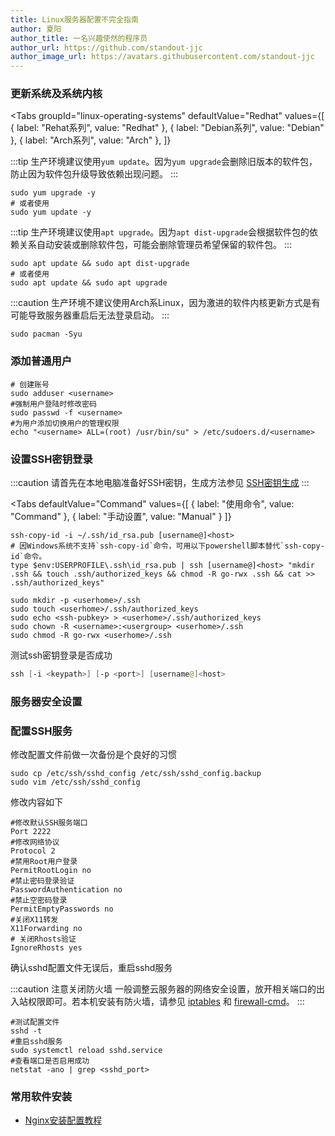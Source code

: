 ```yaml
---
title: Linux服务器配置不完全指南
author: 夏阳
author_title: 一名兴趣使然的程序员
author_url: https://github.com/standout-jjc
author_image_url: https://avatars.githubusercontent.com/standout-jjc
---
```



<TOCInline toc={toc} />

### 更新系统及系统内核

<Tabs
  groupId="linux-operating-systems"
  defaultValue="Redhat"
  values={[
    { label: "Rehat系列", value: "Redhat" },
    { label: "Debian系列", value: "Debian" },
    { label: "Arch系列", value: "Arch" },
  ]}
>
<TabItem value="Redhat">

:::tip
生产环境建议使用`yum update`。因为`yum upgrade`会删除旧版本的软件包，防止因为软件包升级导致依赖出现问题。
:::

```shell title="remote terminal"
sudo yum upgrade -y 
# 或者使用
sudo yum update -y 
```

</TabItem>
<TabItem value="Debian">

:::tip
生产环境建议使用`apt upgrade`。因为`apt dist-upgrade`会根据软件包的依赖关系自动安装或删除软件包，可能会删除管理员希望保留的软件包。
:::

```shell title="remote terminal"
sudo apt update && sudo apt dist-upgrade
# 或者使用
sudo apt update && sudo apt upgrade
```

</TabItem>
<TabItem value="Arch">

:::caution
生产环境不建议使用Arch系Linux，因为激进的软件内核更新方式是有可能导致服务器重启后无法登录启动。
:::

```shell title="remote terminal"
sudo pacman -Syu
```

</TabItem>
</Tabs>

### 添加普通用户

```shell title="remote terminal"
# 创建账号
sudo adduser <username>
#强制用户登陆时修改密码
sudo passwd -f <username>
#为用户添加切换用户的管理权限
echo "<username> ALL=(root) /usr/bin/su" > /etc/sudoers.d/<username>
```

### 设置SSH密钥登录

:::caution
请首先在本地电脑准备好SSH密钥，生成方法参见 [SSH密钥生成](https://docs.github.com/en/github/authenticating-to-github/connecting-to-github-with-ssh)
:::

<Tabs
  defaultValue="Command"
  values={[
    { label: "使用命令", value: "Command" },
    { label: "手动设置", value: "Manual" }
  ]}
>
<TabItem value="Command">

```shell title="local terminal"
ssh-copy-id -i ~/.ssh/id_rsa.pub [username@]<host>
# 因Windows系统不支持`ssh-copy-id`命令，可用以下powershell脚本替代`ssh-copy-id`命令。
type $env:USERPROFILE\.ssh\id_rsa.pub | ssh [username@]<host> "mkdir .ssh && touch .ssh/authorized_keys && chmod -R go-rwx .ssh && cat >> .ssh/authorized_keys"
```

</TabItem>
<TabItem value="Manual">

```shell title="remote terminal"
sudo mkdir -p <userhome>/.ssh
sudo touch <userhome>/.ssh/authorized_keys
sudo echo <ssh-pubkey> > <userhome>/.ssh/authorized_keys
sudo chown -R <username>:<usergroup> <userhome>/.ssh
sudo chmod -R go-rwx <userhome>/.ssh 
```

</TabItem>
</Tabs>

测试ssh密钥登录是否成功
```powershell title="local terminal"
ssh [-i <keypath>] [-p <port>] [username@]<host>
```

### 服务器安全设置

### 配置SSH服务

修改配置文件前做一次备份是个良好的习惯

```shell
sudo cp /etc/ssh/sshd_config /etc/ssh/sshd_config.backup
sudo vim /etc/ssh/sshd_config
```

修改内容如下

```vim title="vim /etc/ssh/sshd_config"
#修改默认SSH服务端口
Port 2222 
#修改网络协议 
Protocol 2
#禁用Root用户登录
PermitRootLogin no
#禁止密码登录验证
PasswordAuthentication no
#禁止空密码登录
PermitEmptyPasswords no
#关闭X11转发
X11Forwarding no
# 关闭Rhosts验证
IgnoreRhosts yes
```

确认sshd配置文件无误后，重启sshd服务

:::caution 注意关闭防火墙
一般调整云服务器的网络安全设置，放开相关端口的出入站权限即可。若本机安装有防火墙，请参见 [iptables](https://linux.die.net/man/8/iptables) 和 [firewall-cmd](https://firewalld.org/documentation/man-pages/firewall-cmd.html)。
:::

```shell
#测试配置文件
sshd -t
#重启sshd服务
sudo systemctl reload sshd.service 
#查看端口是否启用成功
netstat -ano | grep <sshd_port>
```

### 常用软件安装

- [Nginx安装配置教程](./nginx_configuration.mdx)